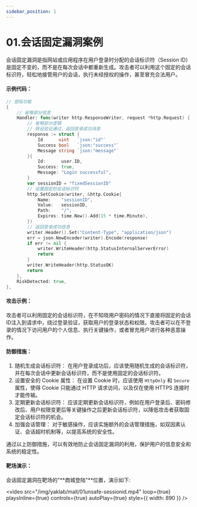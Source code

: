 ```yaml
---
sidebar_position: 1
---
```


# 01.会话固定漏洞案例

会话固定漏洞是指网站或应用程序在用户登录时分配的会话标识符（Session ID）是固定不变的，而不是在每次会话中都重新生成。攻击者可以利用这个固定的会话标识符，轻松地接管用户的会话，执行未经授权的操作，甚至冒充合法用户。

#### 示例代码：

```Go
// 登陆功能
{
    // 省略部分信息
    Handler: func(writer http.ResponseWriter, request *http.Request) {
        // 省略部分逻辑
        // 假设验证通过，返回登录成功消息
        response := struct {
            Id      uint   `json:"id"`
            Success bool   `json:"success"`
            Message string `json:"message"`
        }{
            Id:      user.ID,
            Success: true,
            Message: "Login successful",
        }
        var sessionID = "fixedSessionID"
        // 设置固定的会话标识符
        http.SetCookie(writer, &http.Cookie{
            Name:    "sessionID",
            Value:   sessionID,
            Path:    "/",
            Expires: time.Now().Add(15 * time.Minute),
        })
        // 返回登录成功信息
        writer.Header().Set("Content-Type", "application/json")
        err = json.NewEncoder(writer).Encode(response)
        if err != nil {
            writer.WriteHeader(http.StatusInternalServerError)
            return
        }
        writer.WriteHeader(http.StatusOK)
        return
    },
    RiskDetected: true,
},
```

#### 攻击示例：

攻击者可以利用固定的会话标识符，在不知晓用户密码的情况下直接将固定的会话ID注入到请求中，绕过登录验证，获取用户的登录状态和权限。攻击者可以在不登录的情况下访问用户的个人信息、执行关键操作，或者冒充用户进行各种恶意操作。

#### 防御措施：

1. 随机生成会话标识符： 在用户登录成功后，应该使用随机生成的会话标识符，并在每次会话中更新会话标识符，而不是使用固定的会话标识符。
2. 设置安全的 Cookie 属性： 在设置 Cookie 时，应该使用 `HttpOnly` 和 `Secure` 属性，使得 Cookie 只能通过 HTTP 请求访问，以及仅在使用 HTTPS 连接时才能传输。
3. 定期更新会话标识符： 应该定期更新会话标识符，例如在用户登录后、密码修改后、用户权限变更后等关键操作之后更新会话标识符，以降低攻击者获取固定会话标识符的机会。
4. 加强会话管理： 对于敏感操作，应该实施额外的会话管理措施，如双因素认证、会话超时机制等，以提高系统的安全性。

通过以上防御措施，可以有效地防止会话固定漏洞的利用，保护用户的信息安全和系统的稳定性。

#### **靶场演示：** 

会话固定漏洞在靶场的"**商城登陆"**位置，演示如下:

<video
  src="/img/yaklab/mall/01unsafe-sessionid.mp4"
  loop={true}
  playsInline={true}
  controls={true}
  autoPlay={true}
  style={{ width: 890 }}
/>
